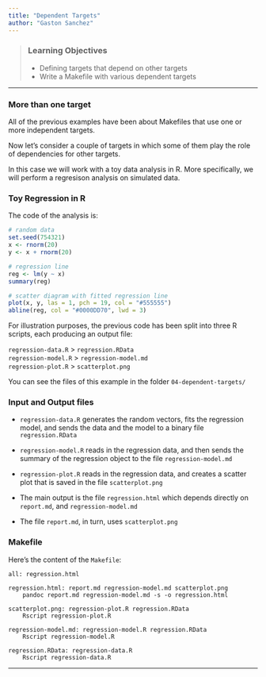 ```yaml
---
title: "Dependent Targets"
author: "Gaston Sanchez"
---
```


> ### Learning Objectives
>
> * Defining targets that depend on other targets
> * Write a Makefile with various dependent targets

-----


### More than one target

All of the previous examples have been about Makefiles that use one or more 
independent targets.

Now let's consider a couple of targets in which some of them play the role
of dependencies for other targets.

In this case we will work with a toy data analysis in R. More specifically,
we will perform a regresison analysis on simulated data.



### Toy Regression in R

The code of the analysis is:
```r
# random data
set.seed(754321)
x <- rnorm(20)
y <- x + rnorm(20)

# regression line
reg <- lm(y ~ x)
summary(reg)

# scatter diagram with fitted regression line
plot(x, y, las = 1, pch = 19, col = "#555555")
abline(reg, col = "#0000DD70", lwd = 3)
```

For illustration purposes, the previous code has been split into
three R scripts, each producing an output file:

| `regression-data.R` > `regression.RData`
| `regression-model.R` > `regression-model.md`
| `regression-plot.R` > `scatterplot.png`

You can see the files of this example in the folder `04-dependent-targets/`


### Input and Output files

- `regression-data.R` generates the random vectors, fits the regression
model, and sends the data and the model to a binary file `regression.RData`

- `regression-model.R` reads in the regression data, and then
sends the summary of the regression object to the file `regression-model.md`

- `regression-plot.R` reads in the regression data, and creates a scatter plot
that is saved in the file `scatterplot.png`

- The main output is the file `regression.html` which depends directly on 
`report.md`, and `regression-model.md` 

- The file `report.md`, in turn, uses `scatterplot.png`


### Makefile

Here's the content of the `Makefile`:
```make
all: regression.html

regression.html: report.md regression-model.md scatterplot.png
	pandoc report.md regression-model.md -s -o regression.html

scatterplot.png: regression-plot.R regression.RData
	Rscript regression-plot.R

regression-model.md: regression-model.R regression.RData
	Rscript regression-model.R

regression.RData: regression-data.R
	Rscript regression-data.R
```

-----

